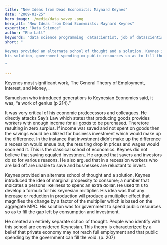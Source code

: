 ```yaml
---
title: "New Ideas from Dead Economists: Maynard Keynes"
date: "2009-01-25"
hero_image: ./media/data_savvy_.png
hero_alt: "New Ideas from Dead Economists: Maynard Keynes"
expertise: "Data Science"
author: "Rho Lall"
keywords: "data science programming, datascientist, job of datascientist, job of data scientist, data driven insights, data driven storytelling, data driven solutions"
short: "

Keynes provided an alternate school of thought and a solution. Keynes introduced the idea of marginal propensity to consume; a number that indicates a persons likeliness to spend an extra dollar. He used this to develop
his solution, government spending on public resources so as to fill the gap left by consumption and investment.

"

---
```


Keyenes most significant work, The General Theory of Employment, Interest, and Money, .

Samuelson who introduced generations to Keynesian Economics said, it was, “a work of genius (p 214).”

It was very critical of his economic predecessors and colleagues. He directly attacks Say’s Law which states that producing goods provides workers with enough income for all goods to be purchased. Therefore resulting in zero surplus. If income was saved and not spent on goods then the savings would be utilized for business investment which would make up the difference. In the instance that investment didn’t make up the difference a recession would ensue but, the resulting drop in prices and wages would soon end it. This is the classical school of economics. Keynes did not believe that saving equaled investment. He argued that savers and investors do so for various reasons. He also argued that in a recession workers who are laid off are unable to save and businesses are reluctant to invest.

Keynes provided an alternate school of thought and a solution. Keynes introduced the idea of marginal propensity to consume; a number that indicates a persons likeliness to spend an extra dollar. He used this to develop a formula for his keynesian multiplier. His idea was that any increase or reduction in production will produce a multiplier effect that magnifies the change by a factor of the multiplier which is based on the aggregate MPC. His solution was for government to spend public resources so as to fill the gap left by consumption and investment.

He created an entirely separate school of thought. People who identify with this school are considered Keynesian. This theory is characterized by a belief that private economy may not reach full employment and that public spending by the government can fill the void. (p. 207)